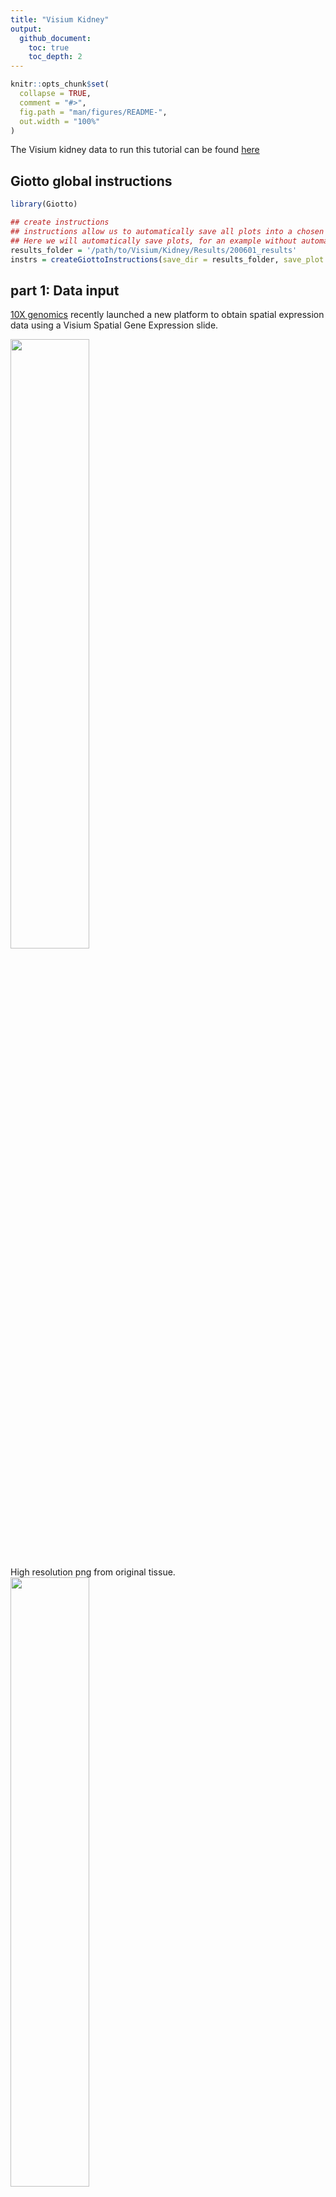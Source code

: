 ```yaml
---
title: "Visium Kidney"
output:
  github_document:
    toc: true
    toc_depth: 2
---
```


<!-- mouse_cortex_1_simple.md is generated from mouse_cortex_1_simple.Rmd Please edit that file -->

```r
knitr::opts_chunk$set(
  collapse = TRUE,
  comment = "#>",
  fig.path = "man/figures/README-",
  out.width = "100%"
)
```

The Visium kidney data to run this tutorial can be found [here](https://support.10xgenomics.com/spatial-gene-expression/datasets/1.0.0/V1_Mouse_Kidney)

## Giotto global instructions
```r
library(Giotto)

## create instructions
## instructions allow us to automatically save all plots into a chosen results folder
## Here we will automatically save plots, for an example without automatic saving see the visium brain dataset
results_folder = '/path/to/Visium/Kidney/Results/200601_results'
instrs = createGiottoInstructions(save_dir = results_folder, save_plot = T)
```

## part 1: Data input

[10X genomics](https://www.10xgenomics.com/spatial-transcriptomics/) recently launched a new platform to obtain spatial expression data using a Visium Spatial Gene Expression slide.
  
![](../inst/images/general_figs/visium_technology.png){ width=50% } 

 
High resolution png from original tissue.  
![](../inst/images/mouse_Visium_kidney/mouse_kidney_highres.png){ width=50% } 



## part 2: Create Giotto object & process data

```r
## directly from visium folder
data_path = '/gcdata/gcproj/Ruben/DATA/Spatial_data/2019_Visium_data/Kidney_data/'
visium_kidney = createGiottoVisiumObject(visium_dir = data_path, expr_data = 'raw',
                                         png_name = 'tissue_lowres_image.png', gene_column_index = 2, instructions = instrs)

## update and align background image
# problem: image is not perfectly aligned
spatPlot(gobject = visium_kidney, cell_color = 'in_tissue', show_image = T, point_alpha = 0.7,
         save_param = list(save_name = '2_a_spatplot_image'))

```

![](../inst/images/mouse_Visium_kidney/vignette_200601/2_a_spatplot_image.png){ width=50% } 

```r
# check name
showGiottoImageNames(visium_kidney) # "image" is the default name
# adjust parameters to align image (iterative approach)
visium_kidney = updateGiottoImage(visium_kidney, image_name = 'image',
                                  xmax_adj = 1300, xmin_adj = 1200,
                                  ymax_adj = 1100, ymin_adj = 1000)

# now it's aligned
spatPlot(gobject = visium_kidney, cell_color = 'in_tissue', show_image = T, point_alpha = 0.7,
         save_param = list(save_name = '2_b_spatplot_image_adjusted'))
```

![](../inst/images/mouse_Visium_kidney/vignette_200601/2_b_spatplot_image_adjusted.png){ width=50% } 


```r
## check metadata
pDataDT(visium_kidney)

## compare in tissue with provided jpg
spatPlot(gobject = visium_kidney, cell_color = 'in_tissue', point_size = 2,
         cell_color_code = c('0' = 'lightgrey', '1' = 'blue'),
         save_param = list(save_name = '2_c_in_tissue'))
```

![](../inst/images/mouse_Visium_kidney/vignette_200601/2_c_in_tissue.png){ width=50% }


```r
## subset on spots that were covered by tissue
metadata = pDataDT(visium_kidney)
in_tissue_barcodes = metadata[in_tissue == 1]$cell_ID
visium_kidney = subsetGiotto(visium_kidney, cell_ids = in_tissue_barcodes)

## filter
visium_kidney <- filterGiotto(gobject = visium_kidney,
                              expression_threshold = 1,
                              gene_det_in_min_cells = 50,
                              min_det_genes_per_cell = 1000,
                              expression_values = c('raw'),
                              verbose = T)

## normalize
visium_kidney <- normalizeGiotto(gobject = visium_kidney, scalefactor = 6000, verbose = T)

## add gene & cell statistics
visium_kidney <- addStatistics(gobject = visium_kidney)

## visualize
spatPlot2D(gobject = visium_kidney, show_image = T, point_alpha = 0.7,
           save_param = list(save_name = '2_d_spatial_locations'))
```

![](../inst/images/mouse_Visium_kidney/vignette_200601/2_d_spatial_locations.png){ width=50% } 

```r
spatPlot2D(gobject = visium_kidney, show_image = T, point_alpha = 0.7,
           cell_color = 'nr_genes', color_as_factor = F,
           save_param = list(save_name = '2_e_nr_genes'))

```


![](../inst/images/mouse_Visium_kidney/vignette_200601/2_e_nr_genes.png){ width=50% } 



## part 3: dimension reduction

```r
## highly variable genes (HVG)
visium_kidney <- calculateHVG(gobject = visium_kidney,
                              save_param = list(save_name = '3_a_HVGplot'))
```

![](../inst/images/mouse_Visium_kidney/vignette_200601/3_a_HVGplot.png){ width=50% } 

```r
## run PCA on expression values (default)
visium_kidney <- runPCA(gobject = visium_kidney)
screePlot(visium_kidney, ncp = 30, save_param = list(save_name = '3_b_screeplot'))
```

![](../inst/images/mouse_Visium_kidney/vignette_200601/3_b_screeplot.png){ width=50% } 

```r
plotPCA(gobject = visium_kidney,
        save_param = list(save_name = '3_c_PCA_reduction'))
```

![](../inst/images/mouse_Visium_kidney/vignette_200601/3_c_PCA_reduction.png){ width=50% } 

```r
## run UMAP and tSNE on PCA space (default)
visium_kidney <- runUMAP(visium_kidney, dimensions_to_use = 1:10)
plotUMAP(gobject = visium_kidney,
         save_param = list(save_name = '3_d_UMAP_reduction'))
```

![](../inst/images/mouse_Visium_kidney/vignette_200601/3_d_UMAP_reduction.png){ width=50% } 

```r
visium_kidney <- runtSNE(visium_kidney, dimensions_to_use = 1:10)
plotTSNE(gobject = visium_kidney,
         save_param = list(save_name = '3_e_tSNE_reduction'))
```

![](../inst/images/mouse_Visium_kidney/vignette_200601/3_e_tSNE_reduction.png){ width=50% } 



## part 4:  cluster

```r
## sNN network (default)
visium_kidney <- createNearestNetwork(gobject = visium_kidney, dimensions_to_use = 1:10, k = 15)
## Leiden clustering
visium_kidney <- doLeidenCluster(gobject = visium_kidney, resolution = 0.4, n_iterations = 1000)
plotUMAP(gobject = visium_kidney,
         cell_color = 'leiden_clus', show_NN_network = T, point_size = 2.5,
         save_param = list(save_name = '4_a_UMAP_leiden'))
```

![](../inst/images/mouse_Visium_kidney/vignette_200601/4_a_UMAP_leiden.png){ width=50% } 

## part 5: co-visualize

```r
# expression and spatial
spatDimPlot(gobject = visium_kidney, cell_color = 'leiden_clus',
            dim_point_size = 2, spat_point_size = 2.5,
            save_param = list(save_name = '5_a_covis_leiden'))
```

![](../inst/images/mouse_Visium_kidney/vignette_200601/5_a_covis_leiden.png){ width=50% } 

```r
spatDimPlot(gobject = visium_kidney, cell_color = 'nr_genes', color_as_factor = F,
            dim_point_size = 2, spat_point_size = 2.5,
            save_param = list(save_name = '5_b_nr_genes'))
```


![](../inst/images/mouse_Visium_kidney/vignette_200601/5_b_nr_genes.png){ width=50% } 



## part 6: cell type marker gene detection

#### gini
```r
gini_markers_subclusters = findMarkers_one_vs_all(gobject = visium_kidney,
                                                  method = 'gini',
                                                  expression_values = 'normalized',
                                                  cluster_column = 'leiden_clus',
                                                  min_genes = 20,
                                                  min_expr_gini_score = 0.5,
                                                  min_det_gini_score = 0.5)
topgenes_gini = gini_markers_subclusters[, head(.SD, 2), by = 'cluster']$genes

# violinplot
violinPlot(visium_kidney, genes = unique(topgenes_gini), cluster_column = 'leiden_clus',
           strip_text = 8, strip_position = 'right',
           save_param = c(save_name = '6_a_violinplot_gini', base_width = 5, base_height = 10))
```

![](../inst/images/mouse_Visium_kidney/vignette_200601/6_a_violinplot_gini.png){ width=50% } 

```r
# cluster heatmap
plotMetaDataHeatmap(visium_kidney, selected_genes = topgenes_gini,
                    metadata_cols = c('leiden_clus'), 
                    x_text_size = 10, y_text_size = 10,
                    save_param = c(save_name = '6_b_metaheatmap_gini'))
```

![](../inst/images/mouse_Visium_kidney/vignette_200601/6_b_metaheatmap_gini.png){ width=50% } 

```r
# umap plots
dimGenePlot2D(visium_kidney, expression_values = 'scaled',
              genes = gini_markers_subclusters[, head(.SD, 1), by = 'cluster']$genes,
              cow_n_col = 3, point_size = 1,
              save_param = c(save_name = '6_c_gini_umap', base_width = 8, base_height = 5))
```

![](../inst/images/mouse_Visium_kidney/vignette_200601/6_c_gini_umap.png){ width=50% } 



#### scran

```r
scran_markers_subclusters = findMarkers_one_vs_all(gobject = visium_kidney,
                                                   method = 'scran',
                                                   expression_values = 'normalized',
                                                   cluster_column = 'leiden_clus')
topgenes_scran = scran_markers_subclusters[, head(.SD, 2), by = 'cluster']$genes

# violinplot
violinPlot(visium_kidney, genes = unique(topgenes_scran), cluster_column = 'leiden_clus',
           strip_text = 10, strip_position = 'right',
           save_param = c(save_name = '6_d_violinplot_scran', base_width = 5))
```

![](../inst/images/mouse_Visium_kidney/vignette_200601/6_d_violinplot_scran.png){ width=50% } 

```r
# cluster heatmap
plotMetaDataHeatmap(visium_kidney, selected_genes = topgenes_scran,
                    metadata_cols = c('leiden_clus'),
                    save_param = c(save_name = '6_e_metaheatmap_scran'))
```

![](../inst/images/mouse_Visium_kidney/vignette_200601/6_e_metaheatmap_scran.png){ width=50% } 

```r
# umap plots
dimGenePlot(visium_kidney, expression_values = 'scaled',
            genes = scran_markers_subclusters[, head(.SD, 1), by = 'cluster']$genes,
            cow_n_col = 3, point_size = 1,
            save_param = c(save_name = '6_f_scran_umap', base_width = 8, base_height = 5))
```

![](../inst/images/mouse_Visium_kidney/vignette_200601/6_f_scran_umap.png){ width=50% } 


## part 7: cell-type annotation

Visium spatial transcriptomics does not provide single-cell resolution, making cell type annotation a harder problem. Giotto provides 3 ways to calculate enrichment of specific cell-type signature gene list:    
- PAGE  
- rank  
- hypergeometric test

See the [mouse Visium brain dataset](./mouse_visium_brain_200325.html) for an example.



## part 8: spatial grid ####

```r
visium_kidney <- createSpatialGrid(gobject = visium_kidney,
                                   sdimx_stepsize = 400,
                                   sdimy_stepsize = 400,
                                   minimum_padding = 0)
spatPlot(visium_kidney, cell_color = 'leiden_clus', show_grid = T,
         grid_color = 'red', spatial_grid_name = 'spatial_grid', 
         save_param = c(save_name = '8_grid'))
```

![](../inst/images/mouse_Visium_kidney/vignette_200601/8_grid.png){ width=50% } 


## part 9: spatial network ####

```r
## delaunay network: stats + creation
plotStatDelaunayNetwork(gobject = visium_kidney, maximum_distance = 400, 
                        save_param = c(save_name = '9_a_delaunay_network'))
```

![](../inst/images/mouse_Visium_kidney/vignette_200601/9_a_delaunay_network.png){ width=50% } 

```r
visium_kidney = createSpatialNetwork(gobject = visium_kidney, minimum_k = 0)
showNetworks(visium_kidney)
spatPlot(gobject = visium_kidney, show_network = T,
         network_color = 'blue', spatial_network_name = 'Delaunay_network',
         save_param = c(save_name = '9_b_delaunay_network'))
```

![](../inst/images/mouse_Visium_kidney/vignette_200601/9_b_delaunay_network.png){ width=50% } 

## part 10: spatial genes ####

### Spatial genes

```r
## kmeans binarization
kmtest = binSpect(visium_kidney)
spatGenePlot(visium_kidney, expression_values = 'scaled',
             genes = kmtest$genes[1:6], cow_n_col = 2, point_size = 1.5,
             save_param = c(save_name = '10_a_spatial_genes_km'))
```

![](../inst/images/mouse_Visium_kidney/vignette_200601/10_a_spatial_genes_km.png){ width=50% } 

```r
## rank binarization
ranktest = binSpect(visium_kidney, bin_method = 'rank')
spatGenePlot(visium_kidney, expression_values = 'scaled',
             genes = ranktest$genes[1:6], cow_n_col = 2, point_size = 1.5,
             save_param = c(save_name = '10_b_spatial_genes_rank'))
```

![](../inst/images/mouse_Visium_kidney/vignette_200601/10_b_spatial_genes_rank.png){ width=50% } 

```r
## distance
spatial_genes = silhouetteRank(gobject = visium_kidney,
                               expression_values = 'scaled',
                               rbp_p=0.95, examine_top=0.3)
spatGenePlot(visium_kidney, expression_values = 'scaled',
             genes = spatial_genes$genes[1:6], cow_n_col = 2, point_size = 1.5,
             save_param = c(save_name = '10_c_spatial_genes'))
```

![](../inst/images/mouse_Visium_kidney/vignette_200601/10_c_spatial_genes.png){ width=50% } 



### Spatial co-expression patterns


```r
## spatially correlated genes ##
ext_spatial_genes = kmtest[1:500]$genes

# 1. calculate gene spatial correlation and single-cell correlation 
# create spatial correlation object
spat_cor_netw_DT = detectSpatialCorGenes(visium_kidney, 
                                         method = 'network', 
                                         spatial_network_name = 'Delaunay_network',
                                         subset_genes = ext_spatial_genes)

# 2. identify most similar spatially correlated genes for one gene
Napsa_top10_genes = showSpatialCorGenes(spat_cor_netw_DT, genes = 'Napsa', show_top_genes = 10)
spatGenePlot(visium_kidney, expression_values = 'scaled',
             genes = c('Napsa', 'Kap', 'Defb29', 'Prdx1'), point_size = 3,
             save_param = c(save_name = '10_d_Napsa_correlated_genes'))
```

![](../inst/images/mouse_Visium_kidney/vignette_200601/10_d_Napsa_correlated_genes.png){ width=50% } 

```r
# 3. cluster correlated genes & visualize
spat_cor_netw_DT = clusterSpatialCorGenes(spat_cor_netw_DT, name = 'spat_netw_clus', k = 8)

heatmSpatialCorGenes(visium_kidney, spatCorObject = spat_cor_netw_DT, use_clus_name = 'spat_netw_clus',
                     save_param = c(save_name = '10_e_heatmap_correlated_genes', save_format = 'pdf',
                                    base_height = 6, base_width = 8, units = 'cm'), 
                     heatmap_legend_param = list(title = NULL))
```

![](../inst/images/mouse_Visium_kidney/vignette_200601/10_e_heatmap_correlated_genes.png){ width=50% } 

```r
# 4. rank spatial correlated clusters and show genes for selected clusters
netw_ranks = rankSpatialCorGroups(visium_kidney, spatCorObject = spat_cor_netw_DT, use_clus_name = 'spat_netw_clus',
                                  save_param = c(save_name = '10_f_rank_correlated_groups',
                                                 base_height = 3, base_width = 5))
```

![](../inst/images/mouse_Visium_kidney/vignette_200601/10_f_rank_correlated_groups.png){ width=50% } 

```r
top_netw_spat_cluster = showSpatialCorGenes(spat_cor_netw_DT, use_clus_name = 'spat_netw_clus',
                                            selected_clusters = 6, show_top_genes = 1)

# 5. create metagene enrichment score for clusters
cluster_genes_DT = showSpatialCorGenes(spat_cor_netw_DT, use_clus_name = 'spat_netw_clus', show_top_genes = 1)
cluster_genes = cluster_genes_DT$clus; names(cluster_genes) = cluster_genes_DT$gene_ID

visium_kidney = createMetagenes(visium_kidney, gene_clusters = cluster_genes, name = 'cluster_metagene')

spatCellPlot(visium_kidney,
             spat_enr_names = 'cluster_metagene',
             cell_annotation_values = netw_ranks$clusters,
             point_size = 1.5, cow_n_col = 4, 
             save_param = c(save_name = '10_g_spat_enrichment_score_plots',
                            base_width = 13, base_height = 6))
```

![](../inst/images/mouse_Visium_kidney/vignette_200601/10_g_spat_enrichment_score_plots.png){ width=50% } 

```r
# example for gene per cluster
top_netw_spat_cluster = showSpatialCorGenes(spat_cor_netw_DT, use_clus_name = 'spat_netw_clus',
                                            selected_clusters = 1:8, show_top_genes = 1)
first_genes = top_netw_spat_cluster[, head(.SD, 1), by = clus]$gene_ID
cluster_names = top_netw_spat_cluster[, head(.SD, 1), by = clus]$clus
names(first_genes) = cluster_names
first_genes = first_genes[as.character(netw_ranks$clusters)]

spatGenePlot(visium_kidney, genes = first_genes, expression_values = 'scaled', cow_n_col = 4, midpoint = 0, point_size = 2,
             save_param = c(save_name = '10_h_spat_enrichment_score_plots_genes',
                            base_width = 11, base_height = 6))
```

![](../inst/images/mouse_Visium_kidney/vignette_200601/10_h_spat_enrichment_score_plots_genes.png){ width=50% } 



## part 11: HMRF domains


```r

# HMRF requires a fully connected network!
visium_kidney = createSpatialNetwork(gobject = visium_kidney, minimum_k = 2, name = 'Delaunay_full')

# spatial genes
my_spatial_genes <- kmtest[1:100]$genes

# do HMRF with different betas
hmrf_folder = paste0(results_folder,'/','11_HMRF/')
if(!file.exists(hmrf_folder)) dir.create(hmrf_folder, recursive = T)

HMRF_spatial_genes = doHMRF(gobject = visium_kidney, expression_values = 'scaled', 
                            spatial_network_name = 'Delaunay_full',
                            spatial_genes = my_spatial_genes,
                            k = 5,
                            betas = c(0, 1, 6), 
                            output_folder = paste0(hmrf_folder, '/', 'Spatial_genes/SG_topgenes_k5_scaled'))

## view results of HMRF
for(i in seq(0, 5, by = 1)) {
  viewHMRFresults2D(gobject = visium_kidney,
                    HMRFoutput = HMRF_spatial_genes,
                    k = 5, betas_to_view = i,
                    point_size = 2)
}
```

```r
## alternative way to view HMRF results
#results = writeHMRFresults(gobject = ST_test,
#                           HMRFoutput = HMRF_spatial_genes,
#                           k = 5, betas_to_view = seq(0, 25, by = 5))
#ST_test = addCellMetadata(ST_test, new_metadata = results, by_column = T, column_cell_ID = 'cell_ID')


## add HMRF of interest to giotto object
visium_kidney = addHMRF(gobject = visium_kidney,
                        HMRFoutput = HMRF_spatial_genes,
                        k = 5, betas_to_add = c(0, 2),
                        hmrf_name = 'HMRF')

## visualize
spatPlot(gobject = visium_kidney, cell_color = 'HMRF_k5_b.0', point_size = 5,
         save_param = c(save_name = '11_a_HMRF_k5_b.0'))
```

![](../inst/images/mouse_Visium_kidney/vignette_200601/11_a_HMRF_k5_b.0.png){ width=50% } 

```r
spatPlot(gobject = visium_kidney, cell_color = 'HMRF_k5_b.2', point_size = 5,
         save_param = c(save_name = '11_b_HMRF_k5_b.2'))
```

![](../inst/images/mouse_Visium_kidney/vignette_200601/11_b_HMRF_k5_b.2.png){ width=50% } 



## Export and create Giotto Viewer 


```r
# check which annotations are available
combineMetadata(visium_kidney, spat_enr_names = 'PAGE')

# select annotations, reductions and expression values to view in Giotto Viewer
viewer_folder = paste0(results_folder, '/', 'mouse_visium_kidney_viewer')

exportGiottoViewer(gobject = visium_kidney,
                   output_directory = viewer_folder,
                   spat_enr_names = 'PAGE', 
                   factor_annotations = c('in_tissue',
                                          'leiden_clus',
                                          'MRF_k5_b.2'),
                   numeric_annotations = c('nr_genes',
                                           'clus_25'),
                   dim_reductions = c('tsne', 'umap'),
                   dim_reduction_names = c('tsne', 'umap'),
                   expression_values = 'scaled',
                   expression_rounding = 2,
                   overwrite_dir = T)
```



